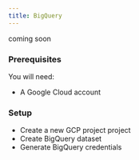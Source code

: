```yaml
---
title: BigQuery
---
```


coming soon

### Prerequisites

You will need:

- A Google Cloud account

### Setup

- Create a new GCP project project
- Create BigQuery dataset
- Generate BigQuery credentials
